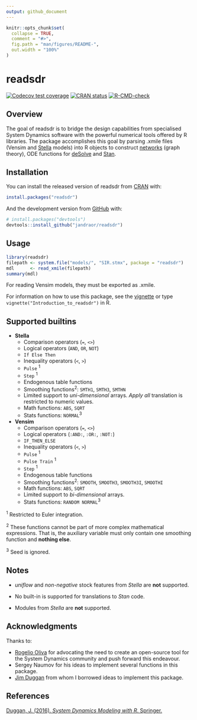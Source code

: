 ```yaml
---
output: github_document
---
```


<!-- README.md is generated from README.Rmd. Please edit that file -->

```r
knitr::opts_chunk$set(
  collapse = TRUE,
  comment = "#>",
  fig.path = "man/figures/README-",
  out.width = "100%"
)
```
# readsdr

<!-- badges: start -->
[![Codecov test
coverage](https://codecov.io/gh/jandraor/readsdr/branch/master/graph/badge.svg)](https://codecov.io/gh/jandraor/readsdr?branch=master)
[![CRAN status](https://www.r-pkg.org/badges/version/readsdr)](https://CRAN.R-project.org/package=readsdr)
[![R-CMD-check](https://github.com/jandraor/readsdr/workflows/R-CMD-check/badge.svg)](https://github.com/jandraor/readsdr/actions)
<!-- badges: end -->

## Overview

The goal of readsdr is to bridge the design capabilities from specialised
System Dynamics software with the powerful numerical tools offered by R 
libraries. The package accomplishes this goal by parsing .xmile files 
(Vensim and [Stella](https://www.iseesystems.com/) models) into R objects to
construct [networks](https://igraph.org) (graph theory), ODE functions for 
[deSolve](http://desolve.r-forge.r-project.org/) and 
[Stan](https://mc-stan.org/).

## Installation

You can install the released version of readsdr from [CRAN](https://CRAN.R-project.org) with:

``` r
install.packages("readsdr")
```

And the development version from [GitHub](https://github.com/) with:


``` r
# install.packages("devtools")
devtools::install_github("jandraor/readsdr")
```

## Usage

```r
library(readsdr)
filepath <- system.file("models/", "SIR.stmx", package = "readsdr")
mdl      <- read_xmile(filepath) 
summary(mdl)
```

For reading Vensim models, they must be exported as .xmile. 

For information on how to use this package, see the [vignette](https://CRAN.R-project.org/package=readsdr/vignettes/Introduction_to_readsdr.html)
or type `vignette("Introduction_to_readsdr")` in R.

## Supported builtins

* **Stella**
    + Comparison operators (`=`, `<>`)
    + Logical operators (`AND`, `OR`, `NOT`) 
    + `If Else Then`
    + Inequality operators (`<`, `>`)
    + `Pulse` ^1^
    + `Step` ^1^
    + Endogenous table functions
    + Smoothing functions^2^: `SMTH1`, `SMTH3`, `SMTHN`
    + Limited support to *uni-dimensional* arrays. *Apply all* translation is restricted to numeric values.
    + Math functions: `ABS`, `SQRT`
    + Stats functions: `NORMAL`^3^
* **Vensim**
    + Comparison operators (`=`, `<>`)
    + Logical operators (`:AND:`, `:OR:`, `:NOT:`) 
    + `IF_THEN_ELSE`
    + Inequality operators (`<`, `>`) 
    + `Pulse` ^1^
    + `Pulse Train` ^1^
    + `Step` ^1^
    + Endogenous table functions
    + Smoothing functions^2^: `SMOOTH`, `SMOOTH3`, `SMOOTH3I`, `SMOOTHI` 
    + Math functions: `ABS`, `SQRT` 
    + Limited support to *bi-dimensional* arrays.
    + Stats functions: `RANDOM NORMAL`^3^
    
^1^ Restricted to Euler integration.

^2^ These functions cannot be part of more complex mathematical expressions. That is, the auxiliary variable must only contain one smoothing function and **nothing else**.

^3^ Seed is ignored.

## Notes

* *uniflow* and *non-negative* stock features from _Stella_ are **not** supported.

* No built-in is supported for translations to _Stan_ code.

* Modules from _Stella_ are **not** supported.

## Acknowledgments

Thanks to:

* [Rogelio Oliva](http://people.tamu.edu/~roliva/) for advocating the need to
  create an open-source tool for the System Dynamics community and push forward 
  this endeavour.
* Sergey Naumov for his ideas to implement several functions in this package.
* [Jim Duggan](http://www.nuigalway.ie/our-research/people/engineering-and-informatics/jamesduggan/) 
  from whom I borrowed ideas to implement this package.

## References

[Duggan, J. (2016). *System Dynamics Modeling with R*. Springer.](https://www.springer.com/us/book/9783319340418)


